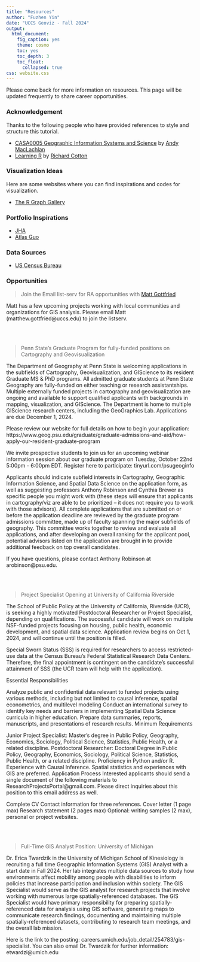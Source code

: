 ```yaml
---
title: "Resources"
author: "Fuzhen Yin"
date: "UCCS Geoviz - Fall 2024"
output: 
  html_document:
    fig_caption: yes
    theme: cosmo
    toc: yes
    toc_depth: 3
    toc_float: 
      collapsed: true
css: website.css      
---
```


Please come back for more information on resources. This page will be updated frequently to share career opportunities. 

### Acknowledgement 
Thanks to the following people who have provided references to style and structure this tutorial. \

* [CASA0005 Geographic Information Systems and Science](https://andrewmaclachlan.github.io/CASA0005repo/index.html) by [Andy MacLachlan](https://x.com/andymaclachlan) \
* [Learning R](https://learning.oreilly.com/library/view/learning-r/9781449357160/) by [Richard Cotton](https://github.com/richierocks)

### Visualization Ideas
Here are some websites where you can find inspirations and codes for visualization. \

* [The R Graph Gallery](https://r-graph-gallery.com/)


### Portfolio Inspirations 

* [JHA](https://www.julian-hoffmann-anton.com/)
* [Atlas Guo](https://cartoguophy.com/)

### Data Sources 

* [US Census Bureau](https://data.census.gov/)


### Opportunities 


> Join the Email list-serv for RA opportunities with [Matt Gottfried](https://ges.uccs.edu/directory/faculty/matt-gottfried)

:::: {.blueborder data-latex=""}

Matt has a few upcoming projects working with local communities and organizations for GIS analysis. Please email Matt (matthew.gottfried@uccs.edu) to join the listserv. 

::::



<br> 
<br> 



> Penn State's Graduate Program for fully-funded positions on Cartography and Geovisualization

:::: {.blueborder data-latex=""}

The Department of Geography at Penn State is welcoming applications in the subfields of Cartography, Geovisualization, and GIScience to its resident Graduate MS & PhD programs. All admitted graduate students at Penn State Geography are fully-funded on either teaching or research assistantships. Multiple externally funded projects in cartography and geovisualization are ongoing and available to support qualified applicants with backgrounds in mapping, visualization, and GIScience. The Department is home to multiple GIScience research centers, including the GeoGraphics Lab. Applications are due December 1, 2024. 

Please review our website for full details on how to begin your application: https://www.geog.psu.edu/graduate/graduate-admissions-and-aid/how-apply-our-resident-graduate-program 

We invite prospective students to join us for an upcoming webinar information session about our graduate program on Tuesday, October 22nd 5:00pm - 6:00pm EDT. Register here to participate: tinyurl.com/psugeoginfo 

Applicants should indicate subfield interests in Cartography, Geographic Information Science, and Spatial Data Science on the application form, as well as suggesting professors Anthony Robinson and Cynthia Brewer as specific people you might work with (these steps will ensure that applicants in cartography/viz are able to be prioritized – it does not require you to work with those advisors). All complete applications that are submitted on or before the application deadline are reviewed by the graduate program admissions committee, made up of faculty spanning the major subfields of geography. This committee works together to review and evaluate all applications, and after developing an overall ranking for the applicant pool, potential advisors listed on the application are brought in to provide additional feedback on top overall candidates.

If you have questions, please contact Anthony Robinson at arobinson@psu.edu.

::::


<br> 
<br> 

> Project Specialist Opening at University of California Riverside

:::: {.blueborder data-latex=""}

The School of Public Policy at the University of California, Riverside (UCR), is seeking a highly motivated Postdoctoral Researcher or Project Specialist, depending on qualifications. The successful candidate will work on multiple NSF-funded projects focusing on housing, public health, economic development, and spatial data science. Application review begins on Oct 1, 2024, and will continue until the position is filled.

Special Sworn Status (SSS) is required for researchers to access restricted-use data at the Census Bureau's Federal Statistical Research Data Centers. Therefore, the final appointment is contingent on the candidate's successful attainment of SSS (the UCR team will help with the application).

Essential Responsibilities

Analyze public and confidential data relevant to funded projects using various methods, including but not limited to causal inference, spatial econometrics, and multilevel modeling
Conduct an international survey to identify key needs and barriers in implementing Spatial Data Science curricula in higher education.
Prepare data summaries, reports, manuscripts, and presentations of research results. 
Minimum Requirements

Junior Project Specialist: Master's degree in Public Policy, Geography, Economics, Sociology, Political Science, Statistics, Public Health, or a related discipline.
Postdoctoral Researcher: Doctoral Degree in Public Policy, Geography, Economics, Sociology, Political Science, Statistics, Public Health, or a related discipline.
Proficiency in Python and/or R.
Experience with Causal Inference.
Spatial statistics and experiences with GIS are preferred.
Application Process
Interested applicants should send a single document of the following materials to ResearchProjectsPortal@gmail.com. Please direct inquiries about this position to this email address as well.

Complete CV
Contact information for three references.
Cover letter (1 page max)
Research statement (2 pages max)
Optional: writing samples (2 max), personal or project websites.

::::


<br> 
<br> 


> Full-Time GIS Analyst Position: University of Michigan

:::: {.blueborder data-latex=""}

Dr. Erica Twardzik in the University of Michigan School of Kinesiology is recruiting a full time Geographic Information Systems (GIS) Analyst with a start date in Fall 2024. Her lab integrates multiple data sources to study how environments affect mobility among people with disabilities to inform policies that increase participation and inclusion within society. The GIS Specialist would serve as the GIS analyst for research projects that involve working with numerous large spatially-referenced databases. The GIS Specialist would have primary responsibility for preparing spatially-referenced data for analysis using GIS software, generating maps to communicate research findings, documenting and maintaining multiple spatially-referenced datasets, contributing to research team meetings, and the overall lab mission.

Here is the link to the posting: careers.umich.edu/job_detail/254783/gis-specialist. You can also email Dr. Twardzik for further information: etwardzi@umich.edu

::::


<!-- <br>  -->
<!-- <br>  -->




<!-- > Title -->

<!-- :::: {.blueborder data-latex=""} -->



<!-- :::: -->




